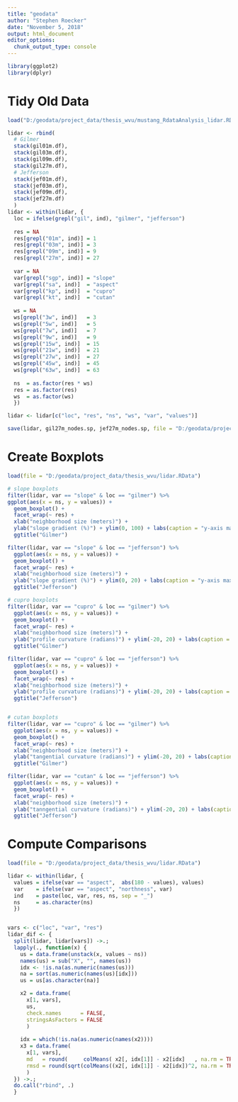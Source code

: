 ---
title: "geodata"
author: "Stephen Roecker"
date: "November 5, 2018"
output: html_document
editor_options: 
  chunk_output_type: console
---


```{r packages}
library(ggplot2)
library(dplyr)
```

# Tidy Old Data

```{r munge}
load("D:/geodata/project_data/thesis_wvu/mustang_RdataAnalysis_lidar.RData")

lidar <- rbind(
  # Gilmer
  stack(gil01m.df),
  stack(gil03m.df),
  stack(gil09m.df),
  stack(gil27m.df),
  # Jefferson
  stack(jef01m.df),
  stack(jef03m.df),
  stack(jef09m.df),
  stack(jef27m.df)
  )
lidar <- within(lidar, {
  loc = ifelse(grepl("gil", ind), "gilmer", "jefferson")
  
  res = NA
  res[grepl("01m", ind)] = 1
  res[grepl("03m", ind)] = 3
  res[grepl("09m", ind)] = 9
  res[grepl("27m", ind)] = 27
  
  var = NA
  var[grepl("sgp", ind)] = "slope"
  var[grepl("sa", ind)]  = "aspect"
  var[grepl("kp", ind)]  = "cupro"
  var[grepl("kt", ind)]  = "cutan"
  
  ws = NA
  ws[grepl("3w", ind)]   = 3
  ws[grepl("5w", ind)]   = 5
  ws[grepl("7w", ind)]   = 7
  ws[grepl("9w", ind)]   = 9
  ws[grepl("15w", ind)]  = 15
  ws[grepl("21w", ind)]  = 21
  ws[grepl("27w", ind)]  = 27
  ws[grepl("45w", ind)]  = 45
  ws[grepl("63w", ind)]  = 63
  
  ns  = as.factor(res * ws)
  res = as.factor(res)
  ws  = as.factor(ws)
  })

lidar <- lidar[c("loc", "res", "ns", "ws", "var", "values")]

save(lidar, gil27m_nodes.sp, jef27m_nodes.sp, file = "D:/geodata/project_data/thesis_wvu/lidar.RData")

```


# Create Boxplots

```{r boxplots}
load(file = "D:/geodata/project_data/thesis_wvu/lidar.RData")

# slope boxplots
filter(lidar, var == "slope" & loc == "gilmer") %>%
ggplot(aes(x = ns, y = values)) +
  geom_boxplot() +
  facet_wrap(~ res) +
  xlab("neighborhood size (meters)") +
  ylab("slope gradient (%)") + ylim(0, 100) + labs(caption = "y-axis max set at 100") +
  ggtitle("Gilmer")

filter(lidar, var == "slope" & loc == "jefferson") %>%
  ggplot(aes(x = ns, y = values)) +
  geom_boxplot() +
  facet_wrap(~ res) +
  xlab("neighborhood size (meters)") +
  ylab("slope gradient (%)") + ylim(0, 20) + labs(caption = "y-axis max set at 20") +
  ggtitle("Jefferson")

# cupro boxplots
filter(lidar, var == "cupro" & loc == "gilmer") %>%
  ggplot(aes(x = ns, y = values)) +
  geom_boxplot() +
  facet_wrap(~ res) +
  xlab("neighborhood size (meters)") +
  ylab("profile curvature (radians)") + ylim(-20, 20) + labs(caption = "y-axis min and max set at 20") +
  ggtitle("Gilmer")

filter(lidar, var == "cupro" & loc == "jefferson") %>%
  ggplot(aes(x = ns, y = values)) +
  geom_boxplot() +
  facet_wrap(~ res) +
  xlab("neighborhood size (meters)") +
  ylab("profile curvature (radians)") + ylim(-20, 20) + labs(caption = "y-axis min and max set at 20") +
  ggtitle("Jefferson")


# cutan boxplots
filter(lidar, var == "cupro" & loc == "gilmer") %>%
  ggplot(aes(x = ns, y = values)) +
  geom_boxplot() +
  facet_wrap(~ res) +
  xlab("neighborhood size (meters)") +
  ylab("tangential curvature (radians)") + ylim(-20, 20) + labs(caption = "y-axis min and max set at 20") +
  ggtitle("Gilmer")

filter(lidar, var == "cutan" & loc == "jefferson") %>%
  ggplot(aes(x = ns, y = values)) +
  geom_boxplot() +
  facet_wrap(~ res) +
  xlab("neighborhood size (meters)") +
  ylab("tanngential curvature (radians)") + ylim(-20, 20) + labs(caption = "y-axis min and max set at 20") +
  ggtitle("Jefferson")

```


# Compute Comparisons

```{r comparsions}
load(file = "D:/geodata/project_data/thesis_wvu/lidar.RData")

lidar <- within(lidar, {
  values = ifelse(var == "aspect",  abs(180 - values), values)
  var    = ifelse(var == "aspect", "northness", var)
  ind    = paste(loc, var, res, ns, sep = "_")
  ns     = as.character(ns)
  })


vars <- c("loc", "var", "res")
lidar_dif <- {
  split(lidar, lidar[vars]) ->.;
  lapply(., function(x) {
    us = data.frame(unstack(x, values ~ ns))
    names(us) = sub("X", "", names(us))
    idx <- !is.na(as.numeric(names(us)))
    na = sort(as.numeric(names(us)[idx]))
    us = us[as.character(na)]

    x2 = data.frame(
      x[1, vars],
      us,
      check.names      = FALSE,
      stringsAsFactors = FALSE
      )
    
    idx = which(!is.na(as.numeric(names(x2))))
    x3 = data.frame(
      x[1, vars],
      md   = round(     colMeans( x2[, idx[1]] - x2[idx]   , na.rm = TRUE), 3),
      rmsd = round(sqrt(colMeans((x2[, idx[1]] - x2[idx])^2, na.rm = TRUE)), 3)
      )
  }) ->.;
  do.call("rbind", .)
  }

```

